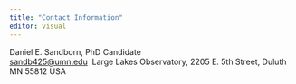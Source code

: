 ```yaml
---
title: "Contact Information"
editor: visual
---
```


Daniel E. Sandborn, PhD Candidate\
[sandb425\@umn.edu](mailto:%20sandb425@umn.edu)\ 
Large Lakes Observatory, 2205 E. 5th Street, Duluth MN 55812 USA\

